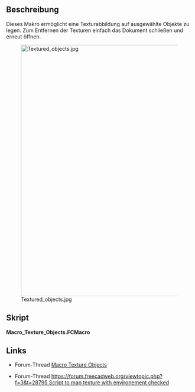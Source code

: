 <languages/>

{{Macro/de
|Name=Texture Objects
|Translate=Texture Objects
|Icon=Macro_Texture_Objects.png
|Description=Dieses Makro ermöglicht eine Texturabbildung auf ausgewählte Objekte zu legen. Zum Entfernen der Texturen einfach das Dokument schließen und erneut öffnen.
|Author=yorik
|Version=1.1
|Date=2023-12-08
|Download=[https://wiki.freecad.org/wiki/images/d/da/Macro_Texture_Objects.png ToolBar Icon]
|FCVersion= 0.18 und darunter
}}

<span id="Description"></span>
==Beschreibung==

Dieses Makro ermöglicht eine Texturabbildung auf ausgewählte Objekte zu legen. Zum Entfernen der Texturen einfach das Dokument schließen und erneut öffnen.

[[Image:Textured_objects.jpg|680px]]

<span id="Script"></span>
==Skript==

'''Macro_Texture_Objects.FCMacro'''

{{MacroCode|code=

import FreeCADGui
from PySide import QtGui
from pivy import coin

# get a jpg filename
jpgfilename = QtGui.QFileDialog.getOpenFileName(QtGui.QApplication.activeWindow(),'Open image file','*.jpg')

# apply textures
for obj in FreeCADGui.Selection.getSelection():
    rootnode = obj.ViewObject.RootNode
    tex =  coin.SoTexture2()
    tex.filename = str(jpgfilename[0])
    rootnode.insertChild(tex,1)

}}

==Links==

* Forum-Thread [https://forum.freecadweb.org/viewtopic.php?t=7216 Macro Texture Objects]

* Forum-Thread [[https://forum.freecadweb.org/viewtopic.php?f=3&t=28795 Script to map texture with environement checked]]